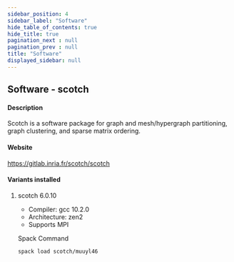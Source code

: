 ```yaml
---
sidebar_position: 4
sidebar_label: "Software"
hide_table_of_contents: true
hide_title: true
pagination_next : null
pagination_prev : null
title: "Software"
displayed_sidebar: null
---
```


## Software - scotch


#### Description
Scotch is a software package for graph and mesh/hypergraph partitioning, graph clustering, and sparse matrix ordering.

#### Website
https://gitlab.inria.fr/scotch/scotch

#### Variants installed

1. scotch 6.0.10

    - Compiler: gcc 10.2.0
    - Architecture: zen2
    - Supports MPI

    Spack Command
    ```bash
    spack load scotch/muuyl46
    ```
